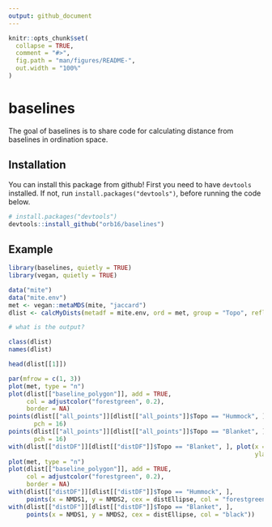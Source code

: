 ```yaml
---
output: github_document
---
```


<!-- README.md is generated from README.Rmd. Please edit that file -->

```r
knitr::opts_chunk$set(
  collapse = TRUE,
  comment = "#>",
  fig.path = "man/figures/README-",
  out.width = "100%"
)
```
# baselines

<!-- badges: start -->
<!-- badges: end -->

The goal of baselines is to share code for calculating distance from baselines in ordination space. 

## Installation

You can install this package from github! First you need to have `devtools` installed. If not, run `install.packages("devtools")`, before running the code below.

``` r
# install.packages("devtools")
devtools::install_github("orb16/baselines")
```

## Example

```r
library(baselines, quietly = TRUE)
library(vegan, quietly = TRUE)

data("mite")
data("mite.env")
met <- vegan::metaMDS(mite, "jaccard")
dlist <- calcMyDists(metadf = mite.env, ord = met, group = "Topo", reflev = "Hummock")

# what is the output?

class(dlist)
names(dlist)

head(dlist[[1]])

par(mfrow = c(1, 3))
plot(met, type = "n")
plot(dlist[["baseline_polygon"]], add = TRUE,
     col = adjustcolor("forestgreen", 0.2),
     border = NA)
points(dlist[["all_points"]][dlist[["all_points"]]$Topo == "Hummock", ], col = "forestgreen",
       pch = 16)
points(dlist[["all_points"]][dlist[["all_points"]]$Topo == "Blanket", ], col = "black",
       pch = 16)
with(dlist[["distDF"]][dlist[["distDF"]]$Topo == "Blanket", ], plot(x = Shrub, y = distEllipse, xlab = "Shrub",
                                                                    ylab = "Distance from baseline"))
plot(met, type = "n")
plot(dlist[["baseline_polygon"]], add = TRUE,
     col = adjustcolor("forestgreen", 0.2),
     border = NA)
with(dlist[["distDF"]][dlist[["distDF"]]$Topo == "Hummock", ],
     points(x = NMDS1, y = NMDS2, cex = distEllipse, col = "forestgreen"))
with(dlist[["distDF"]][dlist[["distDF"]]$Topo == "Blanket", ],
     points(x = NMDS1, y = NMDS2, cex = distEllipse, col = "black"))


```

